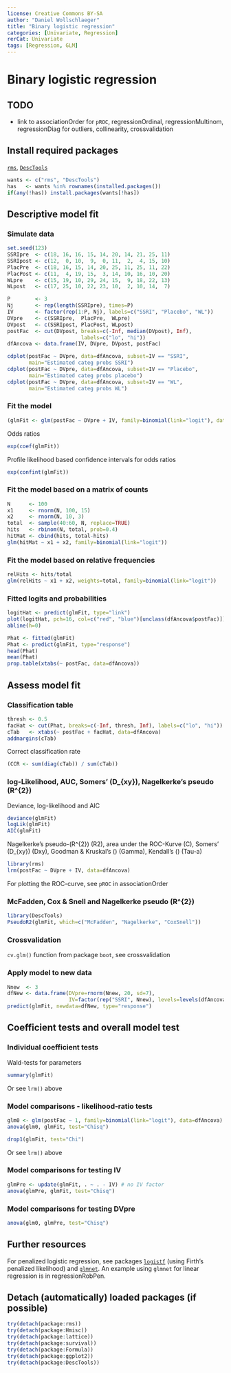 ```yaml
---
license: Creative Commons BY-SA
author: "Daniel Wollschlaeger"
title: "Binary logistic regression"
categories: [Univariate, Regression]
rerCat: Univariate
tags: [Regression, GLM]
---
```


Binary logistic regression
=========================

TODO
-------------------------

 - link to associationOrder for `pROC`, regressionOrdinal, regressionMultinom, regressionDiag for outliers, collinearity, crossvalidation

Install required packages
-------------------------

[`rms`](https://cran.r-project.org/package=rms), [`DescTools`](https://cran.r-project.org/package=DescTools)

```r
wants <- c("rms", "DescTools")
has   <- wants %in% rownames(installed.packages())
if(any(!has)) install.packages(wants[!has])
```

Descriptive model fit
-------------------------

### Simulate data
    
```r
set.seed(123)
SSRIpre  <- c(18, 16, 16, 15, 14, 20, 14, 21, 25, 11)
SSRIpost <- c(12,  0, 10,  9,  0, 11,  2,  4, 15, 10)
PlacPre  <- c(18, 16, 15, 14, 20, 25, 11, 25, 11, 22)
PlacPost <- c(11,  4, 19, 15,  3, 14, 10, 16, 10, 20)
WLpre    <- c(15, 19, 10, 29, 24, 15,  9, 18, 22, 13)
WLpost   <- c(17, 25, 10, 22, 23, 10,  2, 10, 14,  7)

P        <- 3
Nj       <- rep(length(SSRIpre), times=P)
IV       <- factor(rep(1:P, Nj), labels=c("SSRI", "Placebo", "WL"))
DVpre    <- c(SSRIpre,  PlacPre,  WLpre)
DVpost   <- c(SSRIpost, PlacPost, WLpost)
postFac  <- cut(DVpost, breaks=c(-Inf, median(DVpost), Inf),
                        labels=c("lo", "hi"))
dfAncova <- data.frame(IV, DVpre, DVpost, postFac)
```

```r
cdplot(postFac ~ DVpre, data=dfAncova, subset=IV == "SSRI",
       main="Estimated categ probs SSRI")
cdplot(postFac ~ DVpre, data=dfAncova, subset=IV == "Placebo",
       main="Estimated categ probs placebo")
cdplot(postFac ~ DVpre, data=dfAncova, subset=IV == "WL",
       main="Estimated categ probs WL")
```

### Fit the model

```r
(glmFit <- glm(postFac ~ DVpre + IV, family=binomial(link="logit"), data=dfAncova))
```

Odds ratios

```r
exp(coef(glmFit))
```

Profile likelihood based confidence intervals for odds ratios

```r
exp(confint(glmFit))
```

### Fit the model based on a matrix of counts

```r
N      <- 100
x1     <- rnorm(N, 100, 15)
x2     <- rnorm(N, 10, 3)
total  <- sample(40:60, N, replace=TRUE)
hits   <- rbinom(N, total, prob=0.4)
hitMat <- cbind(hits, total-hits)
glm(hitMat ~ x1 + x2, family=binomial(link="logit"))
```

### Fit the model based on relative frequencies

```r
relHits <- hits/total
glm(relHits ~ x1 + x2, weights=total, family=binomial(link="logit"))
```

### Fitted logits and probabilities

```r
logitHat <- predict(glmFit, type="link")
plot(logitHat, pch=16, col=c("red", "blue")[unclass(dfAncova$postFac)])
abline(h=0)
```

```r
Phat <- fitted(glmFit)
Phat <- predict(glmFit, type="response")
head(Phat)
mean(Phat)
prop.table(xtabs(~ postFac, data=dfAncova))
```

Assess model fit
-------------------------

### Classification table

```r
thresh <- 0.5
facHat <- cut(Phat, breaks=c(-Inf, thresh, Inf), labels=c("lo", "hi"))
cTab   <- xtabs(~ postFac + facHat, data=dfAncova)
addmargins(cTab)
```

Correct classification rate

```r
(CCR <- sum(diag(cTab)) / sum(cTab))
```

### log-Likelihood, AUC, Somers' \(D_{xy}\), Nagelkerke's pseudo \(R^{2}\)

Deviance, log-likelihood and AIC

```r
deviance(glmFit)
logLik(glmFit)
AIC(glmFit)
```

Nagelkerke's pseudo-\(R^{2}\) (R2), area under the ROC-Kurve (C), Somers' \(D_{xy}\) (Dxy), Goodman & Kruskal's \(\gamma\) (Gamma), Kendall's \(\tau\) (Tau-a)

```r
library(rms)
lrm(postFac ~ DVpre + IV, data=dfAncova)
```

For plotting the ROC-curve, see `pROC` in associationOrder

### McFadden, Cox & Snell and Nagelkerke pseudo \(R^{2}\)

```r
library(DescTools)
PseudoR2(glmFit, which=c("McFadden", "Nagelkerke", "CoxSnell"))
```

### Crossvalidation

`cv.glm()` function from package `boot`, see crossvalidation

### Apply model to new data

```r
Nnew  <- 3
dfNew <- data.frame(DVpre=rnorm(Nnew, 20, sd=7),
                    IV=factor(rep("SSRI", Nnew), levels=levels(dfAncova$IV)))
predict(glmFit, newdata=dfNew, type="response")
```

Coefficient tests and overall model test
-------------------------

### Individual coefficient tests

Wald-tests for parameters

```r
summary(glmFit)
```

Or see `lrm()` above

### Model comparisons - likelihood-ratio tests

```r
glm0 <- glm(postFac ~ 1, family=binomial(link="logit"), data=dfAncova)
anova(glm0, glmFit, test="Chisq")
```

```r
drop1(glmFit, test="Chi")
```

Or see `lrm()` above

### Model comparisons for testing IV

```r
glmPre <- update(glmFit, . ~ . - IV) # no IV factor
anova(glmPre, glmFit, test="Chisq")
```

### Model comparisons for testing DVpre

```r
anova(glm0, glmPre, test="Chisq")
```

Further resources
-------------------------

For penalized logistic regression, see packages [`logistf`](https://cran.r-project.org/package=logistf) (using Firth's penalized likelihood) and [`glmnet`](https://cran.r-project.org/package=glmnet). An example using `glmnet` for linear regression is in regressionRobPen.

Detach (automatically) loaded packages (if possible)
-------------------------

```r
try(detach(package:rms))
try(detach(package:Hmisc))
try(detach(package:lattice))
try(detach(package:survival))
try(detach(package:Formula))
try(detach(package:ggplot2))
try(detach(package:DescTools))
```
